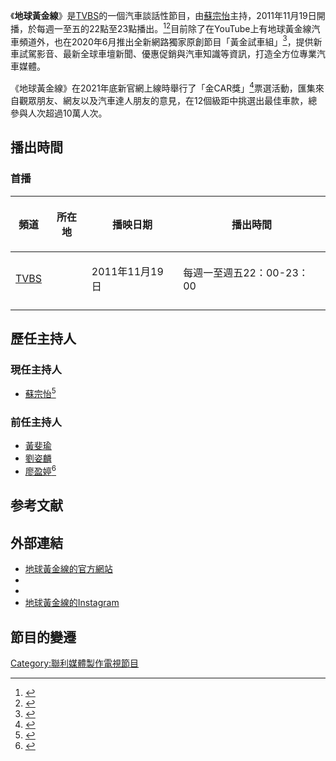 {{multiple issues|
{{Notability Unreferenced |time=2016-08-23T13:22:01+00:00}}
{{refimprove|time=2016-08-23}}
{{expand|time=2016-08-23}}
{{lead section|time=2017-4-13}}
}}
{{Infobox television
| 名稱 = 地球黃金線
| 原名 = 
| 圖片 = 56ch_goldline_logo.jpg
| 圖說 = 
| 分類 = [[談話節目|談話節目]]
| 主持 = [[蘇宗怡|蘇宗怡]]
| 國家 = {{ROC-TW}}
| 語言 = [[國語|國語]]
| 字幕 = [[中文|中文]]
| 監製 = [[TVBS_(頻道)|TVBS]]
| 編審 = 
| 製作人 = 
| 導演 = 
| 導播 = 
| 每集長 = 60分鐘（含[[廣告|廣告]]）
| 製作公司 = [[聯利媒體股份有限公司|聯利媒體股份有限公司]]
| 頻道 =  [[TVBS_(頻道)|TVBS]]
| 播出國家 = {{TW}}
| 開始 = 2011年11月19日
| 結束 = 至今
| 播出時間 = 每週一至週五22：00-23：00
| 官方網站 = https://cars.tvbs.com.tw/
}}

《'''地球黃金線'''》是[[TVBS_(頻道)|TVBS]]的一個汽車談話性節目，由[[蘇宗怡|蘇宗怡]]主持，2011年11月19日開播，於每週一至五的22點至23點播出。<ref>{{Cite web |url=http://www.ettoday.net/news/20140701/373941.htm |title=「黃金貴婦」T台主播廖盈婷　列6球星射《地球黃金線》|work= ETtoday新聞雲|date=2014-07-01|accessdate=2015-07-26 |archive-date=2014-09-07 |archive-url=https://web.archive.org/web/20140907051525/http://www.ettoday.net/news/20140701/373941.htm |dead-url=no }}</ref><ref>{{Cite web |url=http://www.ettoday.net/news/20140703/374755.htm |title=霍金大師12碼球必勝術 　《地球黃金線》剖析3步追命|work=  ETtoday新聞雲|date=2014-07-03|accessdate=2015-07-26 |archive-date=2014-10-12 |archive-url=https://web.archive.org/web/20141012081216/http://www.ettoday.net/news/20140703/374755.htm |dead-url=no }}</ref>目前除了在YouTube上有地球黃金線汽車頻道外，也在2020年6月推出全新網路獨家原創節目「黃金試車組」<ref>{{Cite web |url=https://www.chinatimes.com/realtimenews/20200615004872-260404?chdtv |title=蘇宗怡《地球黃金線》 組隊online|work=中時新聞網|date=2020-06-15|accessdate=2020-06-15 |archive-date=2020-06-15 |archive-url=https://web.archive.org/web/20170508192030/http://news.tvbs.com.tw/entertainment/724901 |dead-url=no }}</ref>，提供新車試駕影音、最新全球車壇新聞、優惠促銷與汽車知識等資訊，打造全方位專業汽車媒體。

《地球黃金線》在2021年底新官網上線時舉行了「金CAR獎」<ref>{{Cite web |url=https://tw.news.yahoo.com/2022%E9%87%91car%E7%8D%8Ebmw-4gc%E6%9C%80%E5%8F%97%E7%B6%B2%E5%8F%8B%E5%AF%B5%E6%84%9B-%E6%9C%80%E4%BD%B3%E4%B8%AD%E5%9E%8B%E6%88%BF%E8%BB%8A%E7%AB%B6%E7%88%AD%E8%B6%85%E6%BF%80%E7%83%88-000000359.html |title=2022金CAR獎BMW 4GC最受網友寵愛 最佳中型房車競爭超激烈！|work=Yahoo 新聞|date=2022-01-10|accessdate=2022-01-10 |archive-date=2022-03-15 |archive-url=https://web.archive.org/web/20170508192030/http://news.tvbs.com.tw/entertainment/724901 |dead-url=no }}</ref>票選活動，匯集來自觀眾朋友、網友以及汽車達人朋友的意見，在12個級距中挑選出最佳車款，總參與人次超過10萬人次。

==播出時間==
===首播===
{| class="wikitable" style="text-align:center"
|- 
!頻道||所在地||播映日期||播出時間
|-
|[[TVBS_(頻道)|TVBS]]||{{TWN}}||2011年11月19日||每週一至週五22：00-23：00
|-
|}

==歷任主持人==
===現任主持人===
*[[蘇宗怡|蘇宗怡]]<ref>{{Cite web |url=https://news.tvbs.com.tw/entertainment/724901 |title=（獨家）車壇女戰神蘇宗怡接《地球黃金線》 千萬跑車重機登場|work=TVBS 新聞|date=2017-05-04|accessdate=2017-05-10 |archive-date=2022-03-15 |archive-url=https://web.archive.org/web/20170508192030/http://news.tvbs.com.tw/entertainment/724901 |dead-url=no }}</ref>

===前任主持人===
*[[黃斐瑜|黃斐瑜]]
*[[劉姿麟|劉姿麟]]
*[[廖盈婷|廖盈婷]]<ref>{{Cite web |url=http://ent.ltn.com.tw/news/breakingnews/2052841 |title=（獨家）「車界女神」閃離T台 跳槽東森擠走金鐘得主|work=自由時報|date=2017-05-01|accessdate=2017-05-10 |archive-date=2017-05-08 |archive-url=https://web.archive.org/web/20170508192030/http://ent.ltn.com.tw/news/breakingnews/2052841 |dead-url=no }}</ref>

==参考文献==
{{reflist}}
==外部連結==
*[http://cars.tvbs.com.tw/ 地球黃金線的官方網站]{{Wayback|url=http://cars.tvbs.com.tw/ |date=20211124170000 }}
*{{facebook|56goldline|地球黃金線}}
*{{youtube|channel=UCI4i_uldRR6zTLjWTEL8glQ|地球黃金線}}
*[https://www.instagram.com/tvbsgoldline56/ 地球黃金線的Instagram]

==節目的變遷==
{{電視節目的變遷
|電視台={{flagicon|ROC}}[[TVBS頻道|TVBS頻道]]
|播放檔次=星期一至星期五22:00～23:00
|節目名稱=地球黃金線<br />（2011年11月19日-至今）
|上一節目=
|下一節目=
}}
[[Category:聯利媒體製作電視節目|Category:聯利媒體製作電視節目]]